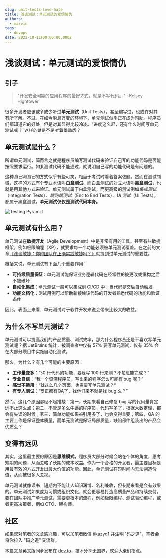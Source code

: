 ```yaml
---
slug: unit-tests-love-hate
title: 浅谈测试：单元测试的爱恨情仇
authors:
  - marvin
tags:
  - devops
date: 2022-10-11T00:00:00.000Z
---
```



# 浅谈测试：单元测试的爱恨情仇

## 引子

> "开发安全可靠的应用程序的最好方式，就是不写代码。"--Kelsey Hightower

很多开发者应该或多或少听过**单元测试**（Unit Tests），甚至编写过，也或许对其有所了解。不过，在如今瞬息万变的环境下，单元测试似乎正在成为鸡肋。程序员们都知道它的好处，但是对其显得比较冷淡。“进度这么赶，还有什么时间写单元测试呢？”这样的话是不是听着很熟悉？

## 单元测试是什么？

所谓单元测试，简而言之就是程序员编写测试代码来验证自己写的功能代码是否能按照要求运行。如果测试代码不能通过，就说明自己写的功能代码是有问题的。

这种*自己测自己*的方式似乎有些可笑，相当于考试时看着答案做题。然而在测试领域，这样的方式有个专业术语叫**白盒测试**。而白盒测试的对立术语叫**黑盒测试**，也就是用其他方式来验证。单元测试属于白盒测试，而更高级的测试例如*集成测试*（Integration Tests）、*端到端测试*（End to End Tests）、*UI 测试*（UI Tests），都属于黑盒测试。**单元测试仅仅是测试代码本身。**

![Testing Pyramid](https://codao.crawlab.cn/images/2022-10-11-013816.png)

## 单元测试有什么用？

单元测试在**敏捷开发**（Agile Development）中是非常有用的工具。甚至有些敏捷框架，例如极限编程（XP），就要求每一个功能必须被单元测试覆盖。在之前的文章[《浅谈敏捷：你的团队在正确实践敏捷吗？》](https://mp.weixin.qq.com/s?__biz=Mzg5NTU2MzA5MQ==&mid=2247484215&idx=1&sn=a6c55407ceb57245878a513a3382eed7&chksm=c00f270bf778ae1d282c88f84f02a851832364ddd89778cc25b0d1b2db37fecfebb3f83cc63d&token=270691708&lang=zh_CN#rd)就提到过单元测试的重要性。

概括来说，单元测试有下面几个重要作用：

- **可持续质量保证**：单元测试能保证业务逻辑代码在经常性的被更改或重构之后不被破坏
- **自动化集成**：单元测试一般可以集成到 CI/CD 中，当代码提交后自动触发
- **功能文档化**：测试用例可以帮助新接触该代码的开发者熟悉代码的功能和验证条件

因此，表面上来看，单元测试对于软件开发来说会带来比较大的收益。

## 为什么不写单元测试？

单元测试可以提高我们的产品质量、测试效率，那为什么程序员还是不喜欢写单元测试呢？据 JetBrains 统计，被调查者中仅有 57% 要写单元测试，仅有 35% 会在大部分项目中实施自动化测试。

那么，为什么？有几个可能的主要原因：

- **工作量变多**：“50 行代码的功能，要我写 100 行来测？不加班能完成？”
- **专业自信**：“我一个资深程序员，写出来的程序怎么可能有 bug 呢？”
- **感觉不适用**：“就这么几个页面，也需要写单元测试？”
- **有专人测试**：“反正都有QA了，找他们来不就是找 bug 么？”

然而，这几个原因都经不起推敲：第一，长期来看自己修复 bug 写的代码量肯定远不止这么点；第二，不管是多么牛逼的程序员，代码写多了，根据大数定理，都会有失误的时候；第三，简单功能如果被引用多了，也会变得重要；第四，QA 的主要工作是保证整体质量，而单元测试是保证局部质量，缺陷部件组装出的产品会优质么？

## 变得有远见

其实，这里最主要的原因是**思维模式**，程序员大部分时候会站在个体的角度，思考短期的问题，从而忽略了长期的成本收益。作为一个合格的开发者，最主要目标是用最有效的方式开发出最大价值的功能。因此，单元测试在短时间内无法创造价值，从而被很多人忽视。

单元测试就像读书，短期内不能让人知识渊博、名利兼收，但长期来看是会有效果的。单元测试如果成为习惯或组织文化，就会更容易打造高质量产品和持续交付。要在团队中推广单元测试，需要更根本的流程，例如极限编程、测试驱动编程，或者更高决策者，例如 CTO、架构师。

## 社区

如果您对笔者的文章感兴趣，可以加笔者微信 tikazyq1 并注明 "码之道"，笔者会将你拉入 "码之道" 交流群。

本篇文章英文版同步发布在 [dev.to](https://dev.to/tikazyq/talking-testing-the-love-and-hate-of-unit-tests-5gl)，技术分享无国界，欢迎大佬们指点。